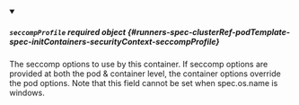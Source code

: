 


<details className="config-field" data-expandable="true" open>
<summary>

##### `seccompProfile` <span className="config-field-required" data-required="false">required</span> <span className="config-field-type">object</span> <span className="config-field-default"></span> <span className="config-field-enum"></span> {#runners-spec-clusterRef-podTemplate-spec-initContainers-securityContext-seccompProfile}

The seccomp options to use by this container. If seccomp options are
provided at both the pod & container level, the container options
override the pod options.
Note that this field cannot be set when spec.os.name is windows.

</summary>

<PartialSeccompProfilereference />


</details>
